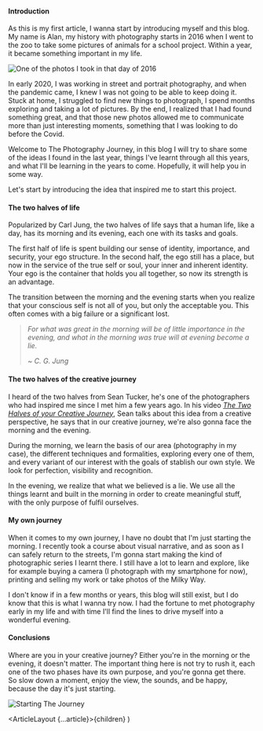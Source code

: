 

#### Introduction

As this is my first article, I wanna start by introducing myself
and this blog. My name is Alan, my history with photography starts in 2016 when
I went to the zoo to take some pictures of animals for a school project. Within
a year, it became something important in my life.

![One of the photos I took in that day of 2016](https://i.ibb.co/XzNrC8n/tiger-1920.jpg)

In early 2020, I was working in street and portrait photography, and when
the pandemic came, I knew I was not going to be able to keep doing it.
Stuck at home, I struggled to find new things to photograph,
I spend months exploring and taking a lot of pictures. By the end,
I realized that I had found something great, and that those new photos allowed me to
communicate more than just interesting moments,
something that I was looking to do before the Covid.

Welcome to The Photography Journey, in this blog I will
try to share some of the ideas I found in the last year, things I've learnt through all
this years, and what I'll be learning in the years to come.
Hopefully, it will help you in some way.

Let's start by introducing the idea that inspired me to start this project.

#### The two halves of life

Popularized by Carl Jung, the two halves of life says that a human life,
like a day, has its morning and its evening, each one with its tasks and goals.

The first half of life is spent building our sense of identity,
importance, and security, your ego structure. In the second half,
the ego still has a place, but now in the service of the
true self or soul, your inner and inherent identity. Your ego is
the container that holds you all together, so now its strength
is an advantage.

The transition between the morning and the evening starts when
you realize that your conscious self is not all of you, but only
the acceptable you. This often comes with a big failure or a
significant lost.

> _For what was great in the morning will be of little importance in the evening, and what in the morning was true will at evening become a lie._
>
> <cite>~ C. G. Jung</cite>

#### The two halves of the creative journey

I heard of the two halves from Sean Tucker, he's one of the photographers who had inspired me
since I met him a few years ago. In his video [_The Two Halves of your Creative Journey_](https://www.google.com/url?sa=t&rct=j&q=&esrc=s&source=web&cd=&cad=rja&uact=8&ved=2ahUKEwipta_NwcDyAhXOUt8KHS6LDNUQwqsBegQICRAB&url=https%3A%2F%2Fwww.youtube.com%2Fwatch%3Fv%3DHDu9E-utgqw&usg=AOvVaw2zTlujpTztP8ZnC3g7Rjpz), Sean talks
about this idea from a creative perspective, he says that in our creative journey, we're also gonna
face the morning and the evening.

During the morning, we learn the basis of our area (photography in my case), the different
techniques and formalities, exploring every one of them, and every variant of our interest with the
goals of stablish our own style. We look for perfection, visibility and recognition.

In the evening, we realize that what we believed is a lie. We use all the things learnt and built in the
morning in order to create meaningful stuff, with the only purpose of fulfil ourselves.

#### My own journey

When it comes to my own journey, I have no doubt that I'm just
starting the morning. I recently took a course about visual narrative,
and as soon as I can safely return to the streets, I'm gonna start
making the kind of photographic series I learnt there. I still have
a lot to learn and explore, like for example buying a camera
(I photograph with my smartphone for now), printing and selling my
work or take photos of the Milky Way.

I don't know if in a few months or years, this blog will still exist,
but I do know that this is what I wanna try now. I had the fortune to
met photography early in my life and with time I'll find the lines to
drive myself into a wonderful evening.

#### Conclusions

Where are you in your creative journey? Either you're in the morning
or the evening, it doesn't matter. The important thing here is not
try to rush it, each one of the two phases have its own purpose, and
you're gonna get there. So slow down a moment, enjoy the view, the sounds,
and be happy, because the day it's just starting.

![Starting The Journey](https://i.ibb.co/mTX0w0T/IMG-20201026-172930-1920.jpg)

  <ArticleLayout {...article}>{children}</ArticleLayout>
)
